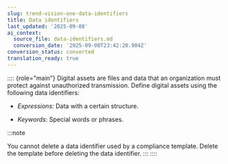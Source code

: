 ```yaml
---
slug: trend-vision-one-data-identifiers
title: Data identifiers
last_updated: '2025-09-08'
ai_context:
  source_file: data-identifiers.md
  conversion_date: '2025-09-08T23:42:20.904Z'
conversion_status: converted
translation_ready: true
---
```


:::: {role="main"}
Digital assets are files and data that an organization must protect against unauthorized transmission. Define digital assets using the following data identifiers:

- *Expressions*: Data with a certain structure.

- *Keywords*: Special words or phrases.

:::note

You cannot delete a data identifier used by a compliance template. Delete the template before deleting the data identifier.
:::
::::
